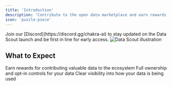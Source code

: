 ```yaml
---
title: 'Introduction'
description: 'Contribute to the open data marketplace and earn rewards'
icon: 'puzzle-piece'
---
```


<Note>
  Join our [Discord](https://discord.gg/chakra-ai) to stay updated on the Data
  Scout launch and be first in line for early access.
</Note>
<img src='/images/soon.png' alt='Data Scout illustration' />

## What to Expect

<CardGroup cols={2}>
  <Card title='Passive Income' icon='money-bill'>
    Earn rewards for contributing valuable data to the ecosystem
  </Card>
  <Card title='Privacy Controls' icon='shield'>
    Full ownership and opt-in controls for your data
  </Card>
  <Card title='Usage Tracking' icon='chart-line'>
    Clear visibility into how your data is being used
  </Card>
</CardGroup>

